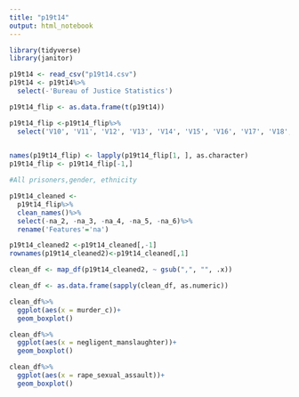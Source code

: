 ```yaml
---
title: "p19t14"
output: html_notebook
---
```


```r
library(tidyverse)
library(janitor)

p19t14 <- read_csv("p19t14.csv")
p19t14 <- p19t14%>%
  select(-'Bureau of Justice Statistics')

p19t14_flip <- as.data.frame(t(p19t14))

```


```r
p19t14_flip <-p19t14_flip%>%
  select('V10', 'V11', 'V12', 'V13', 'V14', 'V15', 'V16', 'V17', 'V18', 'V19', 'V20', 'V21', 'V22', 'V23', 'V24', 'V25', 'V26','V27', 'V28', 'V29', 'V30', 'V31', 'V32')
  
```

```r
names(p19t14_flip) <- lapply(p19t14_flip[1, ], as.character)
p19t14_flip <- p19t14_flip[-1,]

#All prisoners,gender, ethnicity
```


```r
p19t14_cleaned <- 
  p19t14_flip%>%
  clean_names()%>%
  select(-na_2, -na_3, -na_4, -na_5, -na_6)%>%
  rename('Features'='na')
```

```r
p19t14_cleaned2 <-p19t14_cleaned[,-1]
rownames(p19t14_cleaned2)<-p19t14_cleaned[,1]
```


```r
clean_df <- map_df(p19t14_cleaned2, ~ gsub(",", "", .x))

```

```r
clean_df <- as.data.frame(sapply(clean_df, as.numeric))
```

```r
clean_df%>%
  ggplot(aes(x = murder_c))+
  geom_boxplot()
```

```r
clean_df%>%
  ggplot(aes(x = negligent_manslaughter))+
  geom_boxplot()
```


```r
clean_df%>%
  ggplot(aes(x = rape_sexual_assault))+
  geom_boxplot()
```

